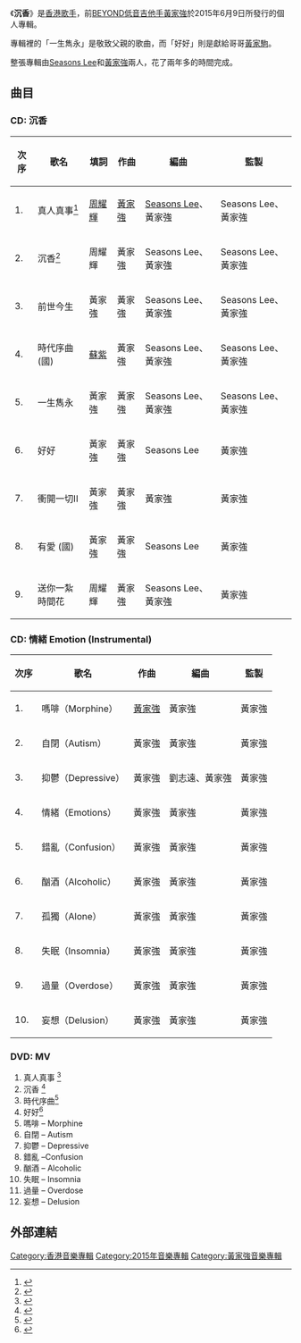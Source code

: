 {{Infobox Album
| Name        = 沉香
| Type        = studio
| Artist      = [[黃家強|黃家強]]
| Cover       = 黃家強 沉香.jpg
| Released    = 2015年6月9日
| Recorded    = 2013年–2015年
| Genre       = [[粵語流行|粵語流行]]、[[流行音樂|流行音樂]]
| Length      = 
| Label       = [[東亞唱片|東亞唱片]]
| Producer    = [[Seasons_Lee|Seasons Lee]]、[[黃家強|黃家強]]
| Reviews     = 
| Last album  = [[弦續—別了家駒十五載|弦續—別了家駒十五載]]<br />（2008年）
| This album  = '''沉香'''<br />（2015年）
| Next album  = 
| Misc        = {{Singles
  | Name          = 沉香
  | Type          = studio
  | single 1      = 時代序曲
  | single 1 date = 2014年7月
  | single 2      = 有愛
  | single 2 date = 2013年11月
  | single 3      = 好好
  | single 3 date = 2013年6月
  }}
}}
《'''沉香'''》是[[香港|香港]][[歌手|歌手]]，前[[BEYOND|BEYOND]][[低音吉他手|低音吉他手]][[黃家強|黃家強]]於2015年6月9日所發行的個人專輯。

專輯裡的「一生雋永」是敬致父親的歌曲，而「好好」則是獻給哥哥[[黃家駒|黃家駒]]。

整張專輯由[[Seasons_Lee|Seasons Lee]]和[[黃家強|黃家強]]兩人，花了兩年多的時間完成。

== 曲目 ==
=== CD: 沉香 ===
{| class="wikitable"
|-
!次序
!歌名
!填詞
!作曲
!編曲
!監製
|-
| 1. || 真人真事<ref>{{Cite web |url=http://www.beyondmusic.net/news/?p=9399&utm_source=facebook&utm_medium=post&utm_campaign=news |title=黃家強自爆沉迷網上世界 |access-date=2015-06-21 |archive-url=https://web.archive.org/web/20160304201321/http://www.beyondmusic.net/news/?p=9399&utm_source=facebook&utm_medium=post&utm_campaign=news |archive-date=2016-03-04 |dead-url=yes }}</ref>|| [[周耀輝|周耀輝]] || [[黃家強|黃家強]]|| [[Seasons_Lee|Seasons Lee]]、黃家強 || Seasons Lee、黃家強
|-
| 2. || 沉香<ref>{{Cite web |url=http://www.881903.com/Page/ZH-TW/featuredetail.aspx?itemid=791647&csid=801_3401 |title=以《沉香》自比從受傷中成長 |accessdate=2015-06-21 |archive-date=2016-03-05 |archive-url=https://web.archive.org/web/20160305024259/http://www.881903.com/Page/ZH-TW/featuredetail.aspx?itemid=791647&csid=801_3401 |dead-url=no }}</ref>|| 周耀輝 || 黃家強 || Seasons Lee、黃家強 || Seasons Lee、黃家強
|-
| 3. || 前世今生 || 黃家強 || 黃家強 || Seasons Lee、黃家強 || Seasons Lee、黃家強
|-
| 4. || 時代序曲 (國) || [[蘇紫|蘇紫]] || 黃家強 || Seasons Lee、黃家強 || Seasons Lee、黃家強
|-
| 5. || 一生雋永 || 黃家強 || 黃家強 || Seasons Lee、黃家強 || Seasons Lee、黃家強
|-
| 6. || 好好 || 黃家強 || 黃家強 || Seasons Lee || 黃家強
|-
| 7. || 衝開一切II || 黃家強 || 黃家強 || 黃家強 || 黃家強 
|-
| 8. || 有愛 (國)|| 黃家強 || 黃家強|| Seasons Lee || 黃家強
|-
| 9. || 送你一紮時間花|| 周耀輝 || 黃家強 || Seasons Lee、黃家強 || 黃家強
|}

=== CD: 情緒 Emotion (Instrumental) ===
{| class="wikitable"
|-
!次序
!歌名
!作曲
!編曲
!監製
|-
| 1. || 嗎啡（Morphine） || [[黃家強|黃家強]]|| 黃家強 || 黃家強
|-
| 2. || 自閉（Autism） || 黃家強 || 黃家強 || 黃家強
|-
| 3. || 抑鬱（Depressive） || 黃家強 || 劉志遠、黃家強 || 黃家強
|-
| 4. || 情緒（Emotions） || 黃家強 || 黃家強 || 黃家強
|-
| 5. || 錯亂（Confusion） || 黃家強 || 黃家強 || 黃家強
|-
| 6. || 酗酒（Alcoholic） || 黃家強 || 黃家強 || 黃家強
|-
| 7. || 孤獨（Alone） || 黃家強 || 黃家強 || 黃家強 
|-
| 8. || 失眠（Insomnia） || 黃家強 || 黃家強 || 黃家強
|-
| 9. || 過量（Overdose） || 黃家強 || 黃家強 || 黃家強
|-
| 10. || 妄想（Delusion） || 黃家強 || 黃家強 || 黃家強
|}

=== DVD: MV ===
#真人真事 <ref>{{Cite web |url=https://www.youtube.com/watch?v=aboYbL4kiHQ |title=真人真事官方版MV |accessdate=2015-06-21 |archive-date=2016-03-15 |archive-url=https://web.archive.org/web/20160315184553/https://www.youtube.com/watch?v=aboYbL4kiHQ |dead-url=no }}</ref>
#沉香 <ref>{{Cite web |url=https://www.youtube.com/watch?v=d5Sj_CCSSCQ |title=沉香官方版MV |accessdate=2015-06-21 |archive-date=2016-03-16 |archive-url=https://web.archive.org/web/20160316162426/https://www.youtube.com/watch?v=d5Sj_CCSSCQ |dead-url=no }}</ref>
#時代序曲<ref>{{Cite web |url=https://www.youtube.com/watch?v=UQKtaYpe0yY |title=時代序曲官方版MV |accessdate=2015-06-21 |archive-date=2016-03-22 |archive-url=https://web.archive.org/web/20160322223303/https://www.youtube.com/watch?v=UQKtaYpe0yY |dead-url=no }}</ref>
#好好<ref>{{Cite web |url=https://www.youtube.com/watch?v=42KvhKI4RC0 |title=好好官方版MV |accessdate=2015-06-21 |archive-date=2016-03-24 |archive-url=https://web.archive.org/web/20160324194449/https://www.youtube.com/watch?v=42KvhKI4RC0 |dead-url=no }}</ref>
#嗎啡 – Morphine
#自閉 – Autism
#抑鬱 – Depressive
#錯亂 –Confusion
#酗酒 – Alcoholic
#失眠 – Insomnia
#過量 – Overdose
#妄想 – Delusion

==外部連結==
{{Reflist}}

[[Category:香港音樂專輯|Category:香港音樂專輯]]
[[Category:2015年音樂專輯|Category:2015年音樂專輯]]
[[Category:黃家強音樂專輯|Category:黃家強音樂專輯]]